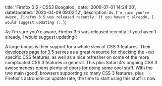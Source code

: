 

  title: 'Firefox 3.5 - CSS3 Boogaloo',
  date: '2009-07-01 14:24:00',
  dateUpdated: '2020-04-09 09:02:12',
  description: `As I'm sure you're aware, Firefox 3.5 was released recently. If you haven't already, I would suggest updating (:`,
};

As I'm sure you're aware, Firefox 3.5 was released recently. If you haven't already, I would suggest updating(:

A large bonus is their support for a whole slew of CSS 3 features. Their [developers page for 3.5](https://developer.mozilla.org/En/Firefox_3.5_for_developers) serves as a great resource for checking the `-moz` specific CSS features, as well as a nice refresher on some of the more complicated CSS 3 features in general. This plus Safari 4's ongoing CSS 3 awesomeness opens plenty of doors for doing some cool stuff. With the two main (good) browsers supporting so many CSS 3 features, plus Firefox's astronomical update rate, the time to start using this stuff is now.
